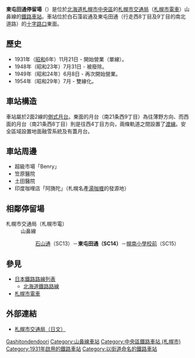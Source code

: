 {{日本車站資訊
|公司色 = green
|文字色 = 
|站名 = 東屯田通停留場
|圖片 = Sapporo_Street_Car_Higashi_Tonden_Dori_Station.jpg
|pxl = 240px
|圖片說明 = 東屯田通停留場（攝於2009年9月）
|日文原名 = 東屯田通
|平假名 = ひがしとんでんどおり
|羅馬拼音 = Higashi Tonden dōri
|副站名 = 
|前一站 = SC13 [[石山通停留場|石山通]]
|前一站距離 = 0.28
|後一站距離 = 0.41
|後一站 = [[幌南小學校前停留場|幌南小學校前]] SC15
|電報略號 = 
|車站編號 = {{車站編號c|red|SC14}}
|停站路線數 = 1
|所屬公司 = [[札幌市交通局|札幌市交通局]]
|所屬路線 = 山鼻線
|距離 = 0.61
|起點站 = [[中央圖書館前停留場|中央圖書館前]]
|所在地 = [[北海道|北海道]][[札幌市|札幌市]][[中央區_(札幌市)|中央區]]南22條西9丁目
|車站構造 = 地面車站
|月台配置 = 2面2線
|啟用年月日 = 1931年11月21日
|廢站年月日 = 
|乘客人數 = 
|上下車人次 = 
|統計年度 = 
|轉車 = 
|備註 = 以整個系統計算，由[[西4丁目停留場|西4丁目]]起的總距離是5.20公里
|全寬備註 = 
}}

'''東屯田通停留場'''（{{jpn|j=東屯田通停留場|hg=ひがしとんでんどおりていりゅうじょう|rm=Higashi-Tondendōri teiryūjō|f=y}}）是位於[[北海道|北海道]][[札幌市|札幌市]][[中央區_(札幌市)|中央區]]的[[札幌市交通局|札幌市交通局]]（[[札幌市電車|札幌市電車]]）山鼻線的[[鐵路車站|鐵路車站]]。車站位於白石藻岩通及東屯田通（行走西8丁目及9丁目的南北道路）的[[十字路口|十字路口]]東面。

== 歷史 ==
* 1931年（[[昭和|昭和]]6年）11月21日 - 開始營業（單線）。
* 1948年（昭和23年）7月31日 - 被廢除。
* 1949年（昭和24年）6月8日 - 再次開始營業。
* 1954年（昭和29年）7月 - 雙線化。

== 車站構造 ==
車站屬於2面2線的[[側式月台|側式月台]]。東面的月台（南21条西9丁目）為往薄野方向、而西面的月台（南21条西8丁目）則是往西4丁目方向，兩條軌道之間設置了[[渡線|渡線]]。安全區域設置地面融雪系統及有蓋月台。

== 車站周邊 ==
* 超級市場「Benry」
* 笠原醫院
* 土田醫院
* 印度咖哩店「阿旖陀」（札幌名產[[湯咖喱|湯咖喱]]的發源地）

== 相鄰停留場 ==
; 札幌市交通局（札幌市電）
: 山鼻線
:: [[石山通停留場|石山通]]（SC13）－'''東屯田通（SC14）'''－[[幌南小學校前停留場|幌南小學校前]]（SC15）

== 參見 ==
* [[日本鐵路路線列表|日本鐵路路線列表]]
** [[北海道鐵路路線|北海道鐵路路線]]
* [[札幌市電車|札幌市電車]]

== 外部連結 ==
* [https://web.archive.org/web/20100330140900/http://www.city.sapporo.jp/st/shiden-timetable/shiden-route-map.html 札幌市交通局（日文）]

{{札幌市電}}

{{DEFAULTSORT:Higashi Tonden Dori}}
[[Category:日本鐵路車站_Hi|Gashitondendoori]]
[[Category:山鼻線車站|Category:山鼻線車站]]
[[Category:中央區鐵路車站_(札幌市)|Category:中央區鐵路車站 (札幌市)]]
[[Category:1931年啟用的鐵路車站|Category:1931年啟用的鐵路車站]]
[[Category:以街道命名的鐵路車站|Category:以街道命名的鐵路車站]]